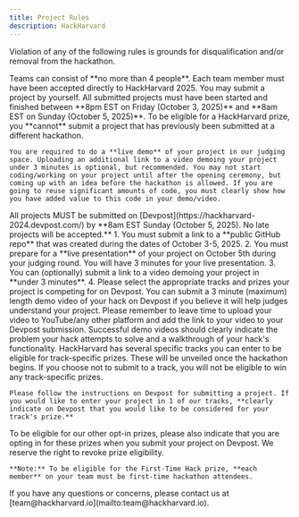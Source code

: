 ```yaml
---
title: Project Rules
description: HackHarvard
---
```



Violation of any of the following rules is grounds for disqualification and/or removal from the hackathon. 

<Card title="Team Eligibility" icon="laptop">
	Teams can consist of **no more than 4 people**. Each team member must have been accepted directly to HackHarvard 2025. You may submit a project by yourself.
</Card>
<Card title="Project Eligibility" icon="approve-check-circle">
	All submitted projects must have been started and finished between **8pm EST on Friday (October 3, 2025)** and **8am EST on Sunday (October 5, 2025)**. To be eligible for a HackHarvard prize, you **cannot** submit a project that has previously been submitted at a different hackathon. 
	
	You are required to do a **live demo** of your project in our judging space. Uploading an additional link to a video demoing your project under 3 minutes is optional, but recommended. You may not start coding/working on your project until after the opening ceremony, but coming up with an idea before the hackathon is allowed. If you are going to reuse significant amounts of code, you must clearly show how you have added value to this code in your demo/video.
</Card>
<Card title="Submission Guidelines" icon="codePen">
	All projects MUST be submitted on [Devpost](https://hackharvard-2024.devpost.com/) by **8am EST Sunday (October 5, 2025). No late projects will be accepted.**
1. You must submit a link to a **public GitHub repo** that was created during the dates of October 3-5, 2025.
2. You must prepare for a **live presentation** of your project on October 5th during your judging round. You will have 3 minutes for your live presentation.
3. You can (optionally) submit a link to a video demoing your project in **under 3 minutes**.
4. Please select the appropriate tracks and prizes your project is competing for on Devpost.
</Card>

<Card title="Demonstration Videos (optional, but highly recommended)" icon="youtube">
	You can submit a 3 minute (maximum) length demo video of your hack on Devpost if you believe it will help judges understand your project. Please remember to leave time to upload your video to YouTube/any other platform and add the link to your video to your Devpost submission. Successful demo videos should clearly indicate the problem your hack attempts to solve and a walkthrough of your hack's functionality.
</Card>

<Card title="Submitting to a Track" icon="rocket">
	HackHarvard has several specific tracks you can enter to be eligible for track-specific prizes. These will be unveiled once the hackathon begins. If you choose not to submit to a track, you will not be eligible to win any track-specific prizes.

	Please follow the instructions on Devpost for submitting a project. If you would like to enter your project in 1 of our tracks, **clearly indicate on Devpost that you would like to be considered for your track's prize.**
</Card>

<Card title="Prize Eligibility" icon="starlight">
	To be eligible for our other opt-in prizes, please also indicate that you are opting in for these prizes when you submit your project on Devpost. We reserve the right to revoke prize eligibility.

	**Note:** To be eligible for the First-Time Hack prize, **each member** on your team must be first-time hackathon attendees.
</Card>


<Card title="Additional Questions" icon="pen">
	If you have any questions or concerns, please contact us at [team@hackharvard.io](mailto:team@hackharvard.io).
</Card>